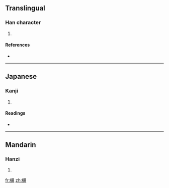 ==Translingual==

===Han character===
{{Han char|rn=75|rad=木|as=15|sn=19|four=|canj=木一廿月 (DMTB)}}

# {{defn|Han|sort=木15}}

====References====
* {{Han ref|kx=0560.070|dkj=15800|hdz=21313.030|uh=6AD4|ud=27348}}

----

==Japanese==

===Kanji===
{{ja-kanji|grade=|rs=木15}}

# {{defn|Japanese}}

====Readings====
* {{ja-readings|on=[[れい]] (rei)|kun=}}

----

==Mandarin==

===Hanzi===
{{cmn-hanzi|pin=[[lì]] ([[li4]])|wg=li<sup>4</sup>}}

# {{defn|Mandarin}}

[[fr:櫔]]
[[zh:櫔]]